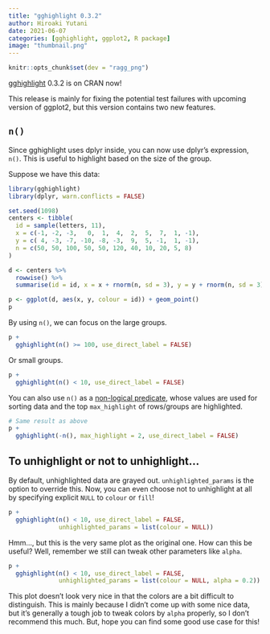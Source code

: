 ```yaml
---
title: "gghighlight 0.3.2"
author: Hiroaki Yutani
date: 2021-06-07
categories: [gghighlight, ggplot2, R package]
image: "thumbnail.png"
---
```


```r
knitr::opts_chunk$set(dev = "ragg_png")
```

[gghighlight](https://yutannihilation.github.io/gghighlight/index.html) 0.3.2 is on CRAN now!

This release is mainly for fixing the potential test failures with upcoming version of ggplot2, but this version contains two new features.

## `n()`

Since gghighlight uses dplyr inside, you can now use dplyr's expression, `n()`. This is useful to highlight based on the size of the group.

Suppose we have this data:

```r
library(gghighlight)
library(dplyr, warn.conflicts = FALSE)

set.seed(1098)
centers <- tibble(
  id = sample(letters, 11),
  x = c(-1, -2, -3,   0,  1,  4,  2,  5,  7,  1, -1),
  y = c( 4, -3, -7, -10, -8, -3,  9,  5, -1,  1, -1),
  n = c(50, 50, 100, 50, 50, 120, 40, 10, 20, 5, 8)
)

d <- centers %>% 
  rowwise() %>% 
  summarise(id = id, x = x + rnorm(n, sd = 3), y = y + rnorm(n, sd = 3))

p <- ggplot(d, aes(x, y, colour = id)) + geom_point()
p
```

By using `n()`, we can focus on the large groups.

```r
p +
  gghighlight(n() >= 100, use_direct_label = FALSE)
```

Or small groups.

```r
p +
  gghighlight(n() < 10, use_direct_label = FALSE)
```

You can also use `n()` as a [non-logical predicate](https://yutannihilation.github.io/gghighlight/articles/gghighlight.html#non-logical-predicate-1), whose values are used for sorting data and the top `max_highlight` of rows/groups are highlighted.

```r
# Same result as above
p +
  gghighlight(-n(), max_highlight = 2, use_direct_label = FALSE)
```

## To unhighlight or not to unhighlight...

By default, unhighlighted data are grayed out. `unhighlighted_params` is the option to override this. Now, you can even choose not to unhighlight at all by specifying explicit `NULL` to `colour` or `fill`!

```r
p +
  gghighlight(n() < 10, use_direct_label = FALSE,
              unhighlighted_params = list(colour = NULL))
```

Hmm..., but this is the very same plot as the original one. How can this be useful? Well, remember we still can tweak other parameters like `alpha`.

```r
p +
  gghighlight(n() < 10, use_direct_label = FALSE,
              unhighlighted_params = list(colour = NULL, alpha = 0.2))
```

This plot doesn't look very nice in that the colors are a bit difficult to distinguish. This is mainly because I didn't come up with some nice data, but it's generally a tough job to tweak colors by `alpha` properly, so I don't recommend this much. But, hope you can find some good use case for this!
